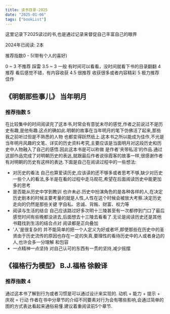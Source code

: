 ```yaml
---
title: 读书目录-2025
date: "2025-01-06"
tags: ["bookList"]
---
```


这里记录下2025读过的书,也是通过记录来督促自己丰富自己的眼界

2024年已阅读: 2本

推荐指数0 - 5(带有个人的喜好)

0 ~ 3 不推荐 踩雷
3.5 ~ 3 一般 有时间可以看看，没时间就看下书的目录翻翻 
4  推荐 看后感觉不错，有内容收获
4.5 很推荐 收获很多或者内容精彩
5 极力推荐  佳作

## 《明朝那些事儿》 当年明月

### 推荐指数 5
在比较集中的时间阅读完了这本书,时常会有意犹未尽的感觉,作者之前说过不是历史有趣,是他有趣.这点的确如此.明朝的故事在当年明月的笔下仿佛活了起来,那些我之前听过但是不熟悉的人物
也都变得跃然纸上.这本书之所以能成为佳作,不光是当年明月风趣的文笔、详实的历史资料考究,主要应该是当面明月对这段历史和历史中人物融入了自己的感悟.因此这本书是可以称做
是作者'夹带私活'的作品.通过这部作品完成了对明朝历史的表达,就跟最后作者说徐霞客的故事一样,很感谢作者有对明朝的历史有这样的表达.下面是自己在阅读过程中的一些想法:
* 对历史的看法 自己也算爱读历史,应该读的还不够多或者思考不够,缺少对历史一些个人的看法,多半是在看的过程中走马观花,希望在后面阅读历史中能更加多的思考
* 是否能从历史中学到教训  也许未必.历史中扮演角色的是各种各样的人,在决定历史剧本的时候主要考量的就是人性,人性在这个时候会被放大考察.决定历史走向的仍然是那些关键
字自私、忠诚、背叛、财富、权力等
* 阅读与生活的结合 自己应该路过好多次明十三陵甚至有一次都停到门口了最后感觉时间有些晚都没进去,后面想去十三陵去看看了.无论是阅读历史还是其他书籍找到生活的结合点对
阅读都是正向叠加
* '人'是很复杂的  并不能简单的把一个人定义为好或者坏,即使那些在历史中的圣贤由于历史流传的原因也存在一定的失真,要理性的看待历史中的人或者身边的人,也许会多一分理解
和包容
* 一点精神一点坚持  对自己认可的东西有一贯的坚持,减少摇摆

## 《福格行为模型》 B.J.福格 徐毅译

### 推荐指数 4
通过这本书了解到行为或者习惯是可以通过设计来实现的. 
动机 + 能力 + 提示 + 庆祝 = 行动
作者在书中分章节的介绍不同要素对行为会有哪些影响,会通过简单的图的方式表达看起来通俗易懂.建议着重阅读前5个章节.


